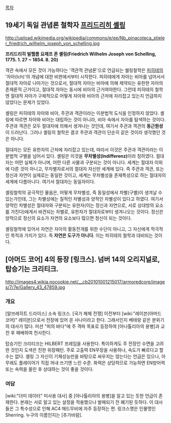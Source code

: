 [[목차]]

== 19세기 독일 관념론 철학자 [[프리드리히 셸링]] ==

http://upload.wikimedia.org/wikipedia/commons/e/ee/Nb_pinacoteca_stieler_friedrich_wilhelm_joseph_von_schelling.jpg

'''프리드리히 빌헬름 요제프 폰 셸링(Friedrich Wilhelm Joseph von Schelling, 1775. 1. 27 ~ 1854. 8. 20)'''

객관 속에서 모든 것이 가능하다는 '객관적 관념론'으로 언급되는 쉘링철학은 [[피히테]]의 '자아(Ich)'의 개념에 대한 비판에서부터 시작한다. 피히테에게 자아는 비아를 넘어서서 절대적 자아로 나아가는 것으로서, 절대적 자아는 비아에 의해 제약되는 유한한 자아의 존재론적 근거이고, 절대적 자아는 동시에 비아의 근거여야한다. 그런데 피히테의 철학엔 절대적 자아가 구체적으로 어떻게 자아와 비아의 근저에 자리잡고 있는지 언급하지 않았다는 문제가 있었다.

셸링은 피히테의 자아와 비아, 주관과 객관이라는 이분법적 도식을 인정하지 않았다. 셸링에 따르면 자아와 비아는 대립하는 것이 아니라, 비아 속에서 자아를 탐색하는 것이다. 주관과 객관은 모두 절대자에 의해서 생겨나는 것인데, 여기서 주관과 객관의 '''동근원성'''이 드러난다. 그러나 셸링의 철학은 결코 주관과 객관이 단순히 같은 것이라 생각했던 것은 아니다.

절대자는 모든 유한자의 근처에 자리잡고 있는데, 따라서 이것은 주관과 객관이라는 이분법적 구별을 넘어서 있다. 셸링은 이것을 '''무차별성(Indifferenz)'''이라 칭하였다. 절대자는 어떤 실체가 아니며, 어떤 다른 사물과 구분되는 것이 아니다. 세계는 절대자 이외에 다른 것이 아니고, 무차별자로서의 절대자 자신만 세계에 있다. 즉 주관과 객관, 또는 정신과 자연이 실제로는 동일한 것이고, 세계는 무차별성을 존재특성으로 하는 절대자의 세계에 다름아니다. 여기서 절대자는 동일자이다.

셸링철학의 궁극적인 물음은, 어떻게 무차별성, 즉 동일성에서 차별(구별)이 생겨날 수 있는가인데, 그는 차별성에는 질적인 차별성과 양적인 차별성이 있다고 하였다. 여기서 양적인 차별성은 절대자와 구분되는 유한자(이는 정신과 자연으로, 서로 상대방의 요소를 가진다)에게서 바견되는 차별로, 유한자가 절대자로부터 생겨나오는 것이다. 정신은 양적으로 정신의 요소가 자연의 요소보다 많으면 정신이 되는 것이다.

셸링철학에 있어서 자연은 자아의 활동전개를 위한 수단이 아니고, 그 자신에게 적극적인 목적과 가치가 있다. 즉 '''자연은 도구가 아니다'''. 이는 피히테의 철학과 대비되는 것이다.




== [아머드 코어] 4의 등장 [링크스]. 넘버 14의 오리지널로, 탑승기는 크리티크. ==

http://images4.wikia.nocookie.net/__cb20101001215017/armoredcore/images/7/7e/Gallery_43_47859.jpg

=== 개요 ===


[알브레히트 드라이스] 소속 링크스. [국가 해체 전쟁] 이전부터 [wiki:"레이븐(아머드 코어)" 레이븐]으로서 전장에 있어 온 사나이라고 한다. 그래서인지 베테랑 같은 분위기의 대사가 많다. 미션 "피의 바다"에 주 격파 목표로 등장하여 [아나톨리아의 용병]과 교전 후 패배하여 전사한다.

탑승기인 크리티크는 HILBERT 프레임을 사용한다. 특이하게도 주 전장인 수면을 고려한 것인지 도색은 진한 위장패턴. 주로 고출력 EN무장을 사용하나, 속도가 빠르다고 할 수는 없다. 셸링 그 자신이 기체성능만을 바탕으로 싸우지는 않는다는 언급은 있으나, 아무래도 플레이어가 직접 꺼내 쓰기엔 느린 수준. 화력은 상당하므로 가능하면 EN방어력 또는 속력을 올린 후 상대하는 것이 좋을 것이다.

=== 여담 ===
[wiki:"더미 데이터" 미사용 대사] 중 [아나톨리아의 용병]을 알고 있는 듯한 언급이 존재한다. 본래는 서로 알고 있는 설정을 적용했으나 발매되기 전 폐기된 듯하다. 이 대사들은 그 특수성으로 인해 AC4 매드무비에 자주 등장하는 편.
링크스명은 인물명인 Sherring. 누구의 이름인지는 [추가바람].
